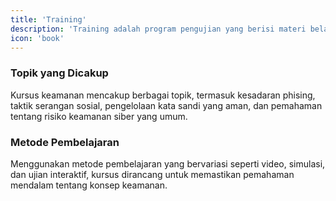 ```yaml
---
title: 'Training'
description: 'Training adalah program pengujian yang berisi materi belajar dan test. '
icon: 'book'
---
```


### Topik yang Dicakup

Kursus keamanan mencakup berbagai topik, termasuk kesadaran phising, taktik serangan sosial, pengelolaan kata sandi yang aman, dan pemahaman tentang risiko keamanan siber yang umum.

### Metode Pembelajaran
Menggunakan metode pembelajaran yang bervariasi seperti video, simulasi, dan ujian interaktif, kursus dirancang untuk memastikan pemahaman mendalam tentang konsep keamanan.
